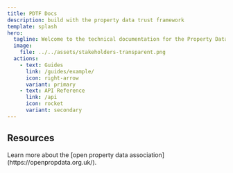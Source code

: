 ```yaml
---
title: PDTF Docs
description: build with the property data trust framework
template: splash
hero:
  tagline: Welcome to the technical documentation for the Property Data Trust Framework
  image:
    file: ../../assets/stakeholders-transparent.png
  actions:
    - text: Guides
      link: /guides/example/
      icon: right-arrow
      variant: primary
    - text: API Reference
      link: /api
      icon: rocket
      variant: secondary
---
```



## Resources

<CardGrid stagger>
    <Card title="Open Property Data Association" icon="open-book">
        Learn more about the [open property data association](https://openpropdata.org.uk/).
    </Card>
</CardGrid>
